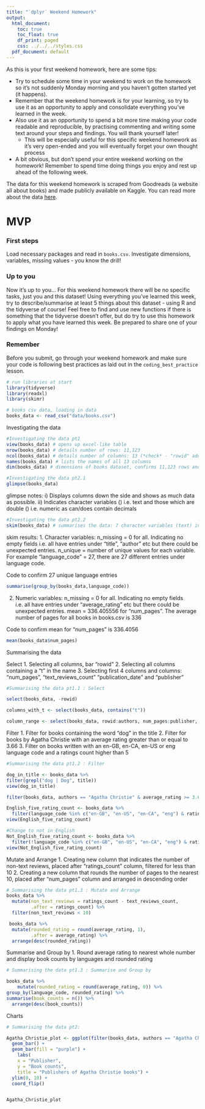 ```yaml
---
title: "`dplyr` Weekend Homework"
output:
  html_document:
    toc: true
    toc_float: true
    df_print: paged
    css: ../../../styles.css
  pdf_document: default
---
```

As this is your first weekend homework, here are some tips: 

* Try to schedule some time in your weekend to work on the homework so it's not suddenly Monday morning and you haven't gotten started yet (it happens).
* Remember that the weekend homework is for your learning, so try to use it as an opportunity to apply and consolidate everything you've learned in the week.
* Also use it as an opportunity to spend a bit more time making your code readable and reproducible, by practising commenting and writing some text around your steps and findings. You will thank yourself later! 
  * This will be especially useful for this specific weekend homework as it's very open-ended and you will eventually forget your own thought process
* A bit obvious, but don't spend your entire weekend working on the homework! Remember to spend time doing things you enjoy and rest up ahead of the following week.

The data for this weekend homework is scraped from Goodreads (a website all about books) and made publicly available on Kaggle. You can read more about the data [here](https://www.kaggle.com/jealousleopard/goodreadsbooks).

# MVP

### First steps

Load necessary packages and read in `books.csv`. Investigate dimensions, variables, missing values - you know the drill!

### Up to you

Now it's up to you... For this weekend homework there will be no specific tasks, just you and this dataset! Using everything you've learned this week, try to describe/summarise at least 5 things about this dataset - using R and the tidyverse of course! Feel free to find and use new functions if there is something that the tidyverse doesn't offer, but do try to use this homework to apply what you have learned this week. Be prepared to share one of your findings on Monday!

### Remember

Before you submit, go through your weekend homework and make sure your code is following best practices as laid out in the `coding_best_practice` lesson.

```r
# run libraries at start
library(tidyverse)
library(readxl)
library(skimr)
```

```r
# books csv data, loading in data
books_data <- read_csv("data/books.csv")
```

Investigating the data
```r
#Investigating the data pt1
view(books_data) # opens up excel-like table
nrow(books_data) # details number of rows: 11,123
ncol(books_data) # details number of columns: 13 (*check* - "rowid" added in)
names(books_data) # lists the names of all 13 columns 
dim(books_data) # dimensions of books dataset, confirms 11,123 rows and 13 columns

```


```r
#Investigating the data pt2.1
glimpse(books_data) 
```
glimpse notes:
i) Displays columns down the side and shows as much data as possible. 
ii) Indicates character variables (<chr>) i.e. text and those which are double (<dbl>) i.e. numeric as can/does contain                          decimals

                       
```r
#Investigating the data pt2.2
skim(books_data) # summarises the data: 7 character variables (text) in books.csv and 6 numeric variables. *Note the numeric includes the                       added "rowid" column. 
```
skim results:
1. Character variables: 
  n_missing = 0 for all. Indicating no empty fields i.e. all have entries under "title", "author" etc but there could be unexpected entries.
  n_unique = number of unique values for each variable. For example "language_code" = 27, there are 27 different entries under language code.

Code to confirm 27 unique language entries
```r
summarise(group_by(books_data,language_code))
```
  
2. Numeric variables:
  n_missing = 0 for all. Indicating no empty fields i.e. all have entries under "average_rating" etc but there could be unexpected entries.
  mean = 336.405556 for "num_pages". The average number of pages for all books in books.csv is 336
 
Code to confirm mean for "num_pages" is 336.4056
```r
mean(books_data$num_pages)
```
  



Summarising the data

Select
1. Selecting all columns, bar "rowid"
2. Selecting all columns containing a "t" in the name
3. Selecting first 4 columns and columns: "num_pages", "text_reviews_count" "publication_date" and "publisher"

```r
#Summarising the data pt1.1 : Select

select(books_data, -rowid)

columns_with_t <- select(books_data, contains("t"))

column_range <- select(books_data, rowid:authors, num_pages:publisher, -ratings_count)

```


Filter
1. Filter for books containing the word "dog" in the title 
2. Filter for books by Agatha Christie with an average rating greater than or equal to 3.66
3. Filter on books written with an en-GB, en-CA, en-US or eng language code and a ratings count higher than 5

```r
#Summarising the data pt1.2 : Filter

dog_in_title <- books_data %>% 
filter(grepl("dog | Dog", title))
view(dog_in_title)

filter(books_data, authors == "Agatha Christie" & average_rating >= 3.66)

English_five_rating_count <- books_data %>% 
  filter(language_code %in% c("en-GB", "en-US", "en-CA", "eng") & ratings_count > 5)
view(English_five_rating_count)

#Change to not in English
Not_English_five_rating_count <- books_data %>% 
  filter(!language_code %in% c("en-GB", "en-US", "en-CA", "eng") & ratings_count > 5)
view(Not_English_five_rating_count)

```


Mutate and Arrange
1. Creating new column that indicates the number of non-text reviews, placed after "ratings_count" column, filtered for less than 10
2. Creating a new column that rounds the number of pages to the nearest 10, placed after "num_pages" column and arranged in descending order

```r
# Summarising the data pt1.3 : Mutate and Arrange
books_data %>% 
  mutate(non_text_reviews = ratings_count - text_reviews_count, 
         .after = ratings_count) %>% 
  filter(non_text_reviews < 10)

 books_data %>% 
  mutate(rounded_rating = round(average_rating, 1),
         .after = average_rating) %>% 
  arrange(desc(rounded_rating))
```


Summarise and Group by
1. Round average rating to nearest whole number and display book counts by languages and rounded rating 

```r
# Summarising the data pt1.3 : Summarise and Group by

books_data %>% 
    mutate(rounded_rating = round(average_rating, 0)) %>% 
group_by(language_code, rounded_rating) %>% 
summarise(book_counts = n()) %>% 
  arrange(desc(book_counts))
```


Charts

```r
# Summarising the data pt2: 

Agatha_Christie_plot <- ggplot(filter(books_data, authors == "Agatha Christie"), aes(x = publisher)) + 
  geom_bar() + 
  geom_bar(fill = "purple") +
    labs( 
    x = "Publisher",
    y = "Book counts",
    title = "Publishers of Agatha Christie books") +
  ylim(0, 10) +
  coord_flip()


Agatha_Christie_plot

``` 
